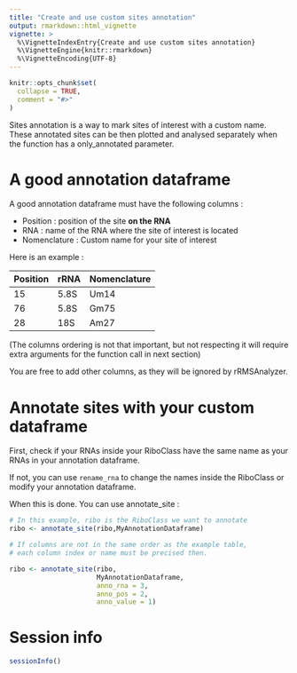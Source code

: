 ```yaml
---
title: "Create and use custom sites annotation"
output: rmarkdown::html_vignette
vignette: >
  %\VignetteIndexEntry{Create and use custom sites annotation}
  %\VignetteEngine{knitr::rmarkdown}
  %\VignetteEncoding{UTF-8}
---
```


```r
knitr::opts_chunk$set(
  collapse = TRUE,
  comment = "#>"
)
```

Sites annotation is a way to mark sites of interest with a custom name. These annotated sites can be then plotted and analysed separately when the function has a only_annotated parameter.

# A good annotation dataframe

A good annotation dataframe must have the following columns :

-   Position : position of the site **on the RNA**
-   RNA : name of the RNA where the site of interest is located
-   Nomenclature : Custom name for your site of interest

Here is an example :

| Position | rRNA | Nomenclature |
|----------|------|--------------|
| 15       | 5.8S | Um14         |
| 76       | 5.8S | Gm75         |
| 28       | 18S  | Am27         |

(The columns ordering is not that important, but not respecting it will require extra arguments for the function call in next section)

You are free to add other columns, as they will be ignored by rRMSAnalyzer.

# Annotate sites with your custom dataframe

First, check if your RNAs inside your RiboClass have the same name as your RNAs in your annotation dataframe.

If not, you can use `rename_rna` to change the names inside the RiboClass or modify your annotation dataframe.

When this is done. You can use annotate_site :
```r
# In this example, ribo is the RiboClass we want to annotate
ribo <- annotate_site(ribo,MyAnnotationDataframe)

# If columns are not in the same order as the example table,
# each column index or name must be precised then.

ribo <- annotate_site(ribo,
                      MyAnnotationDataframe,
                      anno_rna = 3,
                      anno_pos = 2,
                      anno_value = 1)


```

# Session info 
```r
sessionInfo()
```
